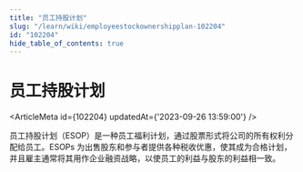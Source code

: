 ```yaml
---
title: "员工持股计划"
slug: "/learn/wiki/employeestockownershipplan-102204"
id: "102204"
hide_table_of_contents: true
---
```



# 员工持股计划

<ArticleMeta id={102204} updatedAt={'2023-09-26 13:59:00'} />
<div className='border-solid border-b border-t-0 my-4 border-[var(--ifm-color-gray-300)]' />

员工持股计划（ESOP）是一种员工福利计划，通过股票形式将公司的所有权利分配给员工。ESOPs 为出售股东和参与者提供各种税收优惠，使其成为合格计划，并且雇主通常将其用作企业融资战略，以使员工的利益与股东的利益相一致。
